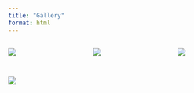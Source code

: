 ```yaml
---
title: "Gallery"
format: html
---
```


::: {style="display: grid;grid-template-columns: repeat(auto-fill, minmax(150px, 1fr));grid-gap: 1em;"}

![](photos/cv1.jpg){group="my-gallery"}

![](photos/IMG_8708.jpg){group="my-gallery"}

![](photos/IMG_2983.jpg){group="my-gallery"}

![](photos/IMG_1347.jpg){group="my-gallery"}

:::